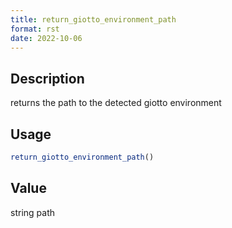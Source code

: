 ```yaml
--- 
title: return_giotto_environment_path 
format: rst 
date: 2022-10-06 
--- 
```


## Description

returns the path to the detected giotto environment


## Usage

```r
return_giotto_environment_path()
```


## Value

string path


